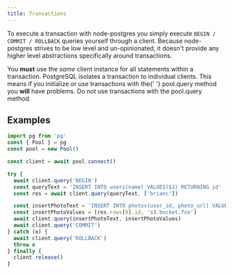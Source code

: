 ```yaml
---
title: Transactions
---
```



To execute a transaction with node-postgres you simply execute `BEGIN / COMMIT / ROLLBACK` queries yourself through a client. Because node-postgres strives to be low level and un-opinionated, it doesn't provide any higher level abstractions specifically around transactions.

<Alert>
  You <strong>must</strong> use the <em>same</em> client instance for all statements within a transaction. PostgreSQL
  isolates a transaction to individual clients. This means if you initialize or use transactions with the{' '}
  <span className="code">pool.query</span> method you <strong>will</strong> have problems. Do not use transactions with
  the <span className="code">pool.query</span> method.
</Alert>

## Examples

```js
import pg from 'pg'
const { Pool } = pg
const pool = new Pool()

const client = await pool.connect()

try {
  await client.query('BEGIN')
  const queryText = 'INSERT INTO users(name) VALUES($1) RETURNING id'
  const res = await client.query(queryText, ['brianc'])

  const insertPhotoText = 'INSERT INTO photos(user_id, photo_url) VALUES ($1, $2)'
  const insertPhotoValues = [res.rows[0].id, 's3.bucket.foo']
  await client.query(insertPhotoText, insertPhotoValues)
  await client.query('COMMIT')
} catch (e) {
  await client.query('ROLLBACK')
  throw e
} finally {
  client.release()
}
```
